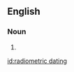 ==English==

===Noun===
{{en-noun|sg=[[radiometric]] [[dating]]}}

# {{alternative form of|[[radioactive dating]]}}

[[id:radiometric dating]]
